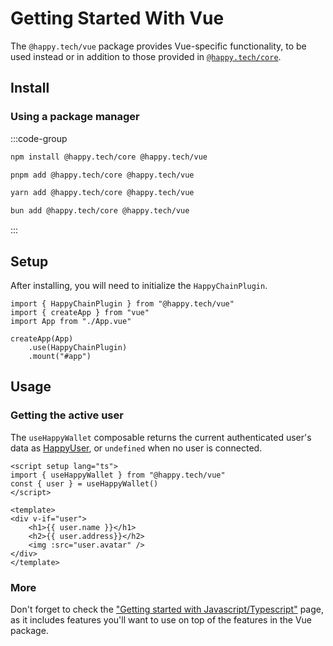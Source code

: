 # Getting Started With Vue

The `@happy.tech/vue` package provides Vue-specific functionality, to be used instead or in
addition to those provided in [`@happy.tech/core`][js-getting-started].

[js-getting-started]: /sdk/js/getting-started


## Install 

### Using a package manager

:::code-group

```bash [npm]
npm install @happy.tech/core @happy.tech/vue
```

```bash [pnpm]
pnpm add @happy.tech/core @happy.tech/vue
```

```bash [yarn]
yarn add @happy.tech/core @happy.tech/vue
```

```bash [bun]
bun add @happy.tech/core @happy.tech/vue
```

:::

## Setup

After installing, you will need to initialize the `HappyChainPlugin`.

```tsx
import { HappyChainPlugin } from "@happy.tech/vue"
import { createApp } from "vue"
import App from "./App.vue"

createApp(App)
    .use(HappyChainPlugin)
    .mount("#app")
```

## Usage

### Getting the active user

The `useHappyWallet` composable returns the current authenticated user's data as 
[HappyUser](/sdk/js/api/type-aliases/HappyUser), or `undefined` when no user is connected.

```vue twoslash
<script setup lang="ts">
import { useHappyWallet } from "@happy.tech/vue"
const { user } = useHappyWallet()
</script>

<template>
<div v-if="user"> 
    <h1>{{ user.name }}</h1>
    <h2>{{ user.address}}</h2>
    <img :src="user.avatar" />
</div>
</template>
```

### More

Don't forget to check the ["Getting started with Javascript/Typescript"][js-getting-started] page,
as it includes features you'll want to use on top of the features in the Vue package.
